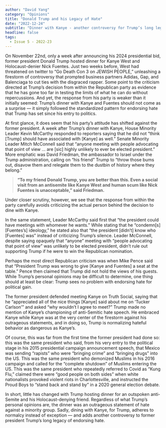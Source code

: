 ```yaml
---
author: "David Yang"
category: "Opinions"
title: "Donald Trump and his Legacy of Hate"
date: "2022-12-24"
subtitle: "Dinner with Kanye - another controversy for Trump’s long legacy of endorsing hate."
headline: false
tags:
  - Issue 5 - 2022-23
---
```


On November 22nd, only a week after announcing his 2024 presidential bid, former president Donald Trump hosted dinner for Kanye West and Holocaust-denier Nick Fuentes. Just two weeks before, West had threatened on twitter to “Go Death Con 3 on JEWISH PEOPLE,” unleashing a firestorm of controversy that prompted business partners Adidas, Gap, and Balenciaga to cut ties with the disgraced rapper. Some point to the criticism directed at Trump’s decision from within the Republican party as evidence that he has gone too far in testing the limits of what he can do without repercussions. And yet, the response from his party is weaker than it initially seemed: Trump’s dinner with Kanye and Fuentes should not come as a surprise — it simply followed the standardized pattern for endorsing hate that Trump has set since his entry to politics.

At first glance, it does seem that his party’s attitude has shifted against the former president. A week after Trump’s dinner with Kanye, House Minority Leader Kevin McCarthy responded to reporters saying that he did not “think [Trump] should have associated with [Kanye] as well.” Senate Minority Leader Mitch McConnell said that “anyone meeting with people advocating that point of view … are [sic] highly unlikely to ever be elected president.” More emphatic was David Friedman, the ambassador to Israel under the Trump administration, calling on “his friend” Trump to “throw those bums out, disavow them and relegate them to the dustbin of history where they belong.”

> **“To my friend Donald Trump, you are better than this. Even a social visit from an antisemite like Kanye West and human scum like Nick Fuentes is unacceptable,” said Friedman.**

Under closer scrutiny, however, we see that the response from within the party carefully avoids criticizing the actual person behind the decision to dine with Kanye.

In the same statement, Leader McCarthy said first that “the president could have meetings with whomever he wants.” While stating that he “condemn[s] [Fuentes’s] ideology,” he stated also that “the president [didn’t] know who [Fuentes] was” instead of criticizing Trump’s silence. Leader McConnell, despite saying opaquely that “anyone” meeting with “people advocating that point of view” was unlikely to be elected president, didn’t rule out supporting Trump if he were to win the Republican nomination.

Perhaps the most direct Republican criticism was when Mike Pence said that “President Trump was wrong to give [Kanye and Fuentes] a seat at the table.” Pence then claimed that Trump did not hold the views of his guests. While Trump’s personal opinions may be difficult to determine, one thing should at least be clear: Trump sees no problem with endorsing hate for political gain.

The former president defended meeting Kanye on Truth Social, saying that he “appreciated all of the nice things [Kanye] said about me on ‘Tucker Carlson’” and asked “why wouldn’t I agree to meet?” Trump made no mention of Kanye’s championing of anti-Semitic hate speech. He embraced Kanye while Kanye was at the very center of the firestorm against his outrageous statements, and in doing so, Trump is normalizing hateful behavior as dangerous as Kanye’s.

Of course, this was far from the first time the former president had done so: this was the same president who said, from his very entry to the political stage in his 2015 presidential campaign announcement speech, that Mexico was sending “rapists” who were “bringing crime” and “bringing drugs” into the US. This was the same president who demonized Muslims in his 2016 campaign and called for the “complete shutdown” of Muslims entering the US. This was the same president who repeatedly referred to Covid as “Kung Flu,” claimed there were “good people on both sides” when white nationalists provoked violent riots in Charlottesville, and instructed the Proud Boys to “stand back and stand by” in a 2020 general election debate.

In short, little has changed with Trump hosting dinner for an outspoken anti-Semite and his Holocaust-denying friend. Regardless of what Trump’s personal opinions are, the dinner was an outrageous statement of hate against a minority group. Sadly, dining with Kanye, for Trump, adheres to normalcy instead of exception — and adds another controversy to former president Trump’s long legacy of endorsing hate.

